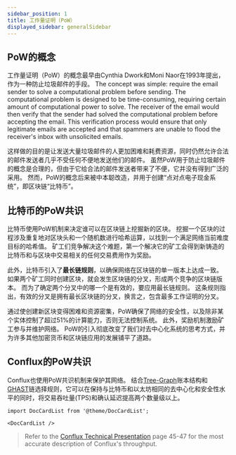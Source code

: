 ```yaml
---
sidebar_position: 1
title: 工作量证明（PoW）
displayed_sidebar: generalSidebar
---
```


## PoW的概念

工作量证明（PoW）的概念最早由Cynthia Dwork和Moni Naor在1993年提出，作为一种防止垃圾邮件的手段。 The concept was simple: require the email sender to solve a computational problem before sending. The computational problem is designed to be time-consuming, requiring certain amount of computational power to solve.  The receiver of the email would then verify that the sender had solved the computational problem before accepting the email. This verification process would ensure that only legitimate emails are accepted and that spammers are unable to flood the receiver's inbox with unsolicited emails.

这样做的目的是让发送大量垃圾邮件的人更加困难和耗费资源，同时仍然允许合法的邮件发送者几乎不受任何不便地发送他们的邮件。 虽然PoW用于防止垃圾邮件的概念是合理的，但由于它给合法的邮件发送者带来了不便，它并没有得到广泛的采用。 然而，PoW的概念后来被中本聪改造，并用于创建“点对点电子现金系统”，即区块链“比特币”。

## 比特币的PoW共识

比特币使用PoW机制来决定谁可以在区块链上挖掘新的区块。 挖掘一个区块的过程涉及重复地对区块头和一个随机数进行哈希运算，以找到一个满足网络当前难度目标的哈希值。 矿工们竞争解决这个难题，第一个解决它的矿工会得到新铸造的比特币和与区块中交易相关的任何交易费用作为奖励。

此外，比特币引入了**最长链规则**，以确保网络在区块链的单一版本上达成一致。 如果两个矿工同时创建区块，就会发生区块链的分叉，形成两个竞争的区块链版本。 而为了确定两个分叉中的哪一个是有效的，要应用最长链规则。 这条规则指出，有效的分叉是拥有最长区块链的分叉，换言之，包含最多工作证明的分叉。

通过使创建新区块变得困难和资源密集，PoW确保了网络的安全性，以及除非某个实体控制了超过51%的计算能力，否则无法控制系统。 此外，奖励机制激励矿工参与并维护网络。 PoW的引入彻底改变了我们对去中心化系统的思考方式，并为许多其他加密货币和区块链应用的发展铺平了道路。

## Conflux的PoW共识

Conflux也使用PoW共识机制来保护其网络。 结合[Tree-Graph](https://arxiv.org/pdf/1805.03870.pdf)账本结构和 [GHAST](https://confluxnetwork.medium.com/conflux-research-group-ghast-mechanism-adaptive-weight-ghast-explained-part-1-ffe8224a7282)链选择规则，它可以在保持与比特币和以太坊相同的去中心化和安全性水平的同时，将交易吞吐量(TPS)和确认延迟提高两个数量级以上。 

```mdx-code-block
import DocCardList from '@theme/DocCardList';

<DocCardList />
```

> Refer to the [Conflux Technical Presentation](https://confluxnetwork.org/files/Conflux_Technical_Presentation_20200309.pdf) page 45-47 for the most accurate description of Conflux's throughput.
